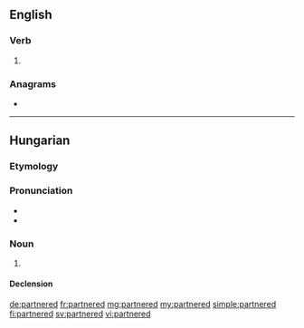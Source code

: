 ==English==

===Verb===
{{head|en|verb form}}

# {{en-past of|partner}}

===Anagrams===
* {{l|en|Terpander}}

----

==Hungarian==

===Etymology===
{{hu-suffix|partner|ed|nocat=y}}

===Pronunciation===
* {{hu-IPA}}
* {{hyphenation|part|ne|red|lang=hu}}

===Noun===
{{head|hu|noun form}}

# {{hu-inflection of|partner|2s|pos}}

====Declension====
{{hu-infl-nom|partnerede|e|n=sg|esm_sg=1}}

[[de:partnered]]
[[fr:partnered]]
[[mg:partnered]]
[[my:partnered]]
[[simple:partnered]]
[[fi:partnered]]
[[sv:partnered]]
[[vi:partnered]]
